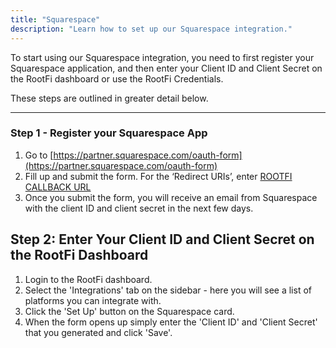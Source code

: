 ```yaml
---
title: "Squarespace"
description: "Learn how to set up our Squarespace integration."
---
```


To start using our Squarespace integration, you need to first register your Squarespace application, and then enter your Client ID and Client Secret on the RootFi dashboard or use the RootFi Credentials.

These steps are outlined in greater detail below.

---

### Step 1 - Register your Squarespace App

1. Go to [https://partner.squarespace.com/oauth-form](https://partner.squarespace.com/oauth-form)
2. Fill up and submit the form. For the ‘Redirect URIs’, enter [ROOTFI CALLBACK URL](/api-reference/v3/overview/environments#callback-urls)
3. Once you submit the form, you will receive an email from Squarespace with the client ID and client secret in the next few days.

## Step 2: Enter Your Client ID and Client Secret on the RootFi Dashboard

1. Login to the RootFi dashboard.
2. Select the 'Integrations' tab on the sidebar - here you will see a list of platforms you can integrate with.
3. Click the 'Set Up' button on the Squarespace card.
4. When the form opens up simply enter the 'Client ID' and 'Client Secret' that you generated and click 'Save'.
